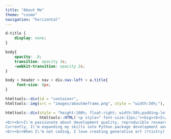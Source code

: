 ```yaml
---
title: "About Me"
theme: "cosmo"
navigation: "horizontal"
---
```


```css
d-title {
    display: none;
}

body{ 
    opacity: .8;
    transition: opacity 3s;
    -webkit-transition: opacity 2s; 
}

body > header > nav > div.nav-left > a.title{
     font-size: 0px;
}


```

<body onload="document.body.style.opacity=&#39;1&#39;">

```r
htmltools::div(id = "container",
htmltools::img(src = "images/aboutmeframe.png", style = "width:50%;"),

htmltools::div(style = "height:100%; float:right; width:50%;padding-left: 5px; box-sizing: border-box; line-height: 1.7499;",  id = "ambox",
               htmltools::HTML('<p style=" font-size:12px;"><big><b>I</b></big>\'m an R Engineer and Data Scientist at the Prostate Cancer Clinical Trials Consortium (PCCTC) at Memorial Sloan Kettering Cancer Center, where I fulfil the data needs of various prostate clinical trials while also developing and maintaining R packages with comprehensive test coverage and automated CI/CD pipelines to support our data infrastructure.
<br><br>I\'m passionate about development quality, reproducible research, and building tools that make data work more reliable and accessible. My technical interests focus on package development, automated testing, data validation systems, and creating maintainable software.<br><br>I\'m the author of <a href="https://meghansaha.github.io/artpack">artpack</a> (available on <a href="https://cran.r-project.org/web/packages/artpack/index.html">CRAN</a>, and I\'ve had the privilege of <a href = "https://thetidytrekker.com/talks">speaking publicly</a> on topics ranging from Git workflows to generative art to data pipelines. I\'m an advocate for open-source software, thorough testing practices, and thoughtful error messaging that helps users just focus on their goals.<br><br>
Currently, I\'m expanding my skills into Python package development and cross-language testing approaches. I use this platform to share my work, connect with the R and data science communities, and document my learning journey.
<br><br>When I\'m not coding, I love creating generative art (rtistry), playing video games, traveling, and spending time with my son, my husband, and my Patterdale terrier, Patches.</p>')))
```

</body>

